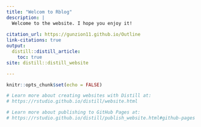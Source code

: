 ```yaml
---
title: "Welcom to Rblog"
description: |
  Welcome to the website. I hope you enjoy it!
  
citation_url: https://gunzion11.github.io/Outline
link-citations: true
output:
  distill::distill_article:
    toc: true
site: distill::distill_website

---
```



```r
knitr::opts_chunk$set(echo = FALSE)

# Learn more about creating websites with Distill at:
# https://rstudio.github.io/distill/website.html

# Learn more about publishing to GitHub Pages at:
# https://rstudio.github.io/distill/publish_website.html#github-pages

```
